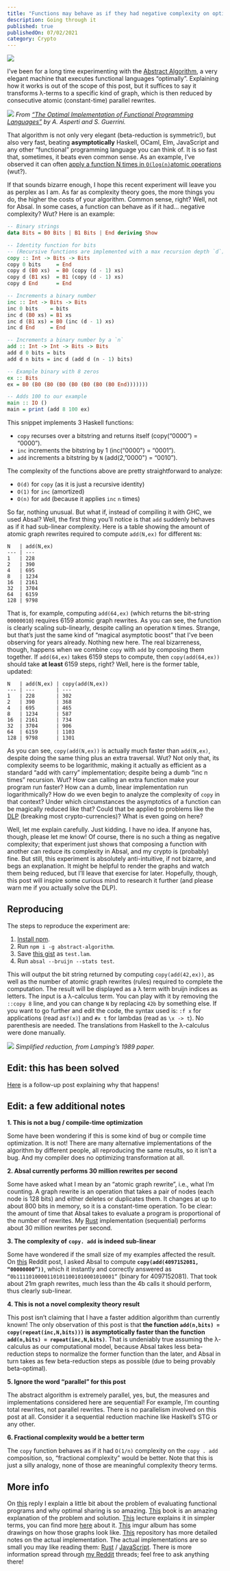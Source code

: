```yaml
---
title: "Functions may behave as if they had negative complexity on optimal evaluators"
description: Going through it
published: true
publishedOn: 07/02/2021
category: Crypto
---
```


![](https://miro.medium.com/max/1400/1*6loyDjaOsqZ_TxCyB5wdqg.jpeg)

I’ve been for a long time experimenting with the [Abstract Algorithm](https://dl.acm.org/citation.cfm?id=96711), a very elegant machine that executes functional languages “optimally”. Explaining how it works is out of the scope of this post, but it suffices to say it transforms λ-terms to a specific kind of graph, which is then reduced by consecutive atomic (constant-time) parallel rewrites.

![](https://miro.medium.com/max/4800/1*a2nZ5eVQhVi4hSdA0VtdDg.png)
*From [“The Optimal Implementation of Functional Programming Languages”](https://www.amazon.com/Implementation-Functional-Programming-Languages-Theoretical/dp/0521621127) by A. Asperti and S. Guerrini.*

That algorithm is not only very elegant (beta\-reduction is symmetric!), but also very fast, beating **asymptotically** Haskell, OCaml, Elm, JavaScript and any other “functional” programming language you can think of. It is so fast that, sometimes, it beats even common sense. As an example, I’ve observed it can often [apply a function N times in `O(log(n)`atomic operations](https://github.com/VictorTaelin/articles/tree/master/0004-supercompilation-for-free) (wut?).

If that sounds bizarre enough, I hope this recent experiment will leave you as perplex as I am. As far as complexity theory goes, the more things you do, the higher the costs of your algorithm. Common sense, right? Well, not for Absal. In some cases, a function can behave as if it had… negative complexity? Wut? Here is an example:

```haskell
-- Binary strings
data Bits = B0 Bits | B1 Bits | End deriving Show

-- Identity function for bits
-- (Recursive functions are implemented with a max recursion depth `d`)
copy :: Int -> Bits -> Bits
copy 0 bits     = End
copy d (B0 xs)  = B0 (copy (d - 1) xs)
copy d (B1 xs)  = B1 (copy (d - 1) xs)
copy d End      = End

-- Increments a binary number
inc :: Int -> Bits -> Bits
inc 0 bits    = bits
inc d (B0 xs) = B1 xs
inc d (B1 xs) = B0 (inc (d - 1) xs)
inc d End     = End

-- Increments a binary number by a `n`
add :: Int -> Int -> Bits -> Bits
add d 0 bits = bits
add d n bits = inc d (add d (n - 1) bits)

-- Example binary with 8 zeros
ex :: Bits
ex = B0 (B0 (B0 (B0 (B0 (B0 (B0 (B0 End)))))))

-- Adds 100 to our example
main :: IO ()
main = print (add 8 100 ex)
```



This snippet implements 3 Haskell functions:

*   `copy` recurses over a bitstring and returns itself (copy(“0000”) = “0000”).
*   `inc` increments the bitstring by 1 (inc(“0000") = “0001”).
*   `add` increments a bitstring by `N` (add(2,”0000") = “0010”).

The complexity of the functions above are pretty straightforward to analyze:

*   `O(d)` for `copy` (as it is just a recursive identity)
*   `O(1)` for `inc` (amortized)
*   `O(n)` for `add` (because it applies `inc` `n` times)

So far, nothing unusual. But what if, instead of compiling it with GHC, we used Absal? Well, the first thing you’ll notice is that `add` suddenly behaves as if it had sub-linear complexity. Here is a table showing the amount of atomic graph rewrites required to compute `add(N,ex)` for different `N`s:

```
N   | add(N,ex)
--- | ---
1   | 228
2   | 390
4   | 695
8   | 1234
16  | 2161
32  | 3704
64  | 6159
128 | 9798
```

That is, for example, computing `add(64,ex)` (which returns the bit-string `00000010`) requires 6159 atomic graph rewrites. As you can see, the function is clearly scaling sub-linearly, despite calling an operation `N` times. Strange, but that’s just the same kind of “magical asymptotic boost” that I’ve been observing for years already. Nothing new here. The real bizarreness, though, happens when we combine `copy` with `add` by composing them together. If `add(64,ex)` takes 6159 steps to compute, then `copy(add(64,ex))` should take **at least** 6159 steps, right? Well, here is the former table, updated:

```
N   | add(N,ex) | copy(add(N,ex))
--- | ---       | ---
1   | 228       | 302
2   | 390       | 368
4   | 695       | 465
8   | 1234      | 587
16  | 2161      | 734
32  | 3704      | 906
64  | 6159      | 1103
128 | 9798      | 1301
```

As you can see, `copy(add(N,ex))` is actually much faster than `add(N,ex)`, despite doing the same thing plus an extra traversal. Wut? Not only that, its complexity seems to be logarithmic, making it actually as efficient as a standard “add with carry” implementation; despite being a dumb “inc n times” recursion. Wut? How can calling an extra function make your program run faster? How can a dumb, linear implementation run logarithmically? How do we even begin to analyze the complexity of `copy` in that context? Under which circumstances the asymptotics of a function can be magically reduced like that? Could that be applied to problems like the [DLP](https://en.wikipedia.org/wiki/Discrete_logarithm) (breaking most crypto-currencies)? What is even going on here?

Well, let me explain carefully. Just kidding. I have no idea. If anyone has, though, please let me know! Of course, there is no such a thing as negative complexity; that experiment just shows that composing a function with another can reduce its complexity in Absal, and my crypto is (probably) fine. But still, this experiment is absolutely anti-intuitive, if not bizarre, and begs an explanation. It might be helpful to render the graphs and watch them being reduced, but I’ll leave that exercise for later. Hopefully, though, this post will inspire some curious mind to research it further (and please warn me if you actually solve the DLP).

**Reproducing**
---------------

The steps to reproduce the experiment are:

1.  [Install npm](https://www.npmjs.com/).
2.  Run `npm i -g abstract-algorithm`.
3.  Save [this gist](https://gist.github.com/VictorTaelin/a2c67dd3776592d3d432c705e8d77ec9) as `test.lam`.
4.  Run `absal --bruijn --stats test`.

This will output the bit string returned by computing `copy(add(42,ex))`, as well as the number of atomic graph rewrites (rules) required to complete the computation. The result will be displayed as a λ term with bruijn indices as letters. The input is a λ-calculus term. You can play with it by removing the `::copy 8` line, and you can change `N` by replacing `42b` by something else. If you want to go further and edit the code, the syntax used is: `:f x` for applications (read as`f(x)`) and `#x t` for lambdas (read as `\x -> t`). No parenthesis are needed. The translations from Haskell to the λ-calculus were done manually.

![](https://miro.medium.com/max/4800/1*y8pwGQjFoPCDmcl_ZHWjfA.png)
*Simplified reduction, from Lamping’s 1989 paper.*

Edit: this has been solved
--------------------------

[Here](https://medium.com/@VictorTaelin/solving-the-mystery-behind-abstract-algorithms-magical-optimizations-144225164b07) is a follow-up post explaining why that happens!

**Edit: a few additional notes**
--------------------------------

**1\. This is not a bug / compile-time optimization**

Some have been wondering if this is some kind of bug or compile time optimization. It is not! There are many alternative implementations of the algorithm by different people, all reproducing the same results, so it isn’t a bug. And my compiler does no optimizing transformation at all.

**2\. Absal currently performs 30 million rewrites per second**

Some have asked what I mean by an “atomic graph rewrite”, i.e., what I’m counting. A graph rewrite is an operation that takes a pair of nodes (each node is 128 bits) and either deletes or duplicates them. It changes at up to about 800 bits in memory, so it is a constant-time operation. To be clear: the amount of time that Absal takes to evaluate a program is proportional of the number of rewrites. My [Rust](https://github.com/VictorTaelin/absal-rs) implementation (sequential) performs about 30 million rewrites per second.

**3\. The complexity of** **`copy. add`** **is indeed sub-linear**

Some have wondered if the small size of my examples affected the result. On [this](https://www.reddit.com/r/programming/comments/97lnib/some_functions_may_have_negative_complexity_and_i/e49urmn/) Reddit post, I asked Absal to compute **`copy(add(4097152081, “00000000”))`**, which it instantly and correctly answered as `“0b11110100001101011001010001010001”` (binary for 4097152081). That took about 21m graph rewrites, much less than the 4b calls it should perform, thus clearly sub-linear.

**4\. This is not a novel complexity theory result**

This post isn’t claiming that I have a faster addition algorithm than currently known! The only observation of this post is that **the function `add(n,bits) = copy(repeat(inc,N,bits)))` is asymptotically faster than the function `add(n,bits) = repeat(inc,N,bits)`**. That is undeniably true assuming the λ-calculus as our computational model, because Absal takes less beta-reduction steps to normalize the former function than the later, and Absal in turn takes as few beta-reduction steps as possible (due to being provably beta-optimal).

**5\. Ignore the word “parallel” for this post**

The abstract algorithm is extremely parallel, yes, but, the measures and implementations considered here are sequential! For example, I’m counting total rewrites, not parallel rewrites. There is no parallelism involved on this post at all. Consider it a sequential reduction machine like Haskell’s STG or any other.

**6\. Fractional complexity would be a better term**

The `copy` function behaves as if it had `O(1/n)` complexity on the `copy . add` composition, so, “fractional complexity” would be better. Note that this is just a silly analogy, none of those are meaningful complexity theory terms.

**More info**
-------------

On [this](https://www.reddit.com/r/haskell/comments/97lu10/functions_may_behave_as_if_they_had_negative/e49jybh/) reply I explain a little bit about the problem of evaluating functional programs and why optimal sharing is so amazing. [This](https://www.amazon.com/Implementation-Functional-Programming-Languages-Theoretical/dp/0521621127) book is an amazing explanation of the problem and solution. [This](https://www.youtube.com/watch?v=VZUOtTer1wI) lecture explains it in simpler terms, you can find more [here](https://queuea9.wordpress.com/2018/06/06/optimal-beta-reduction-lecture-1/) about it. [This](https://imgur.com/a/DP9rAgm) imgur album has some drawings on how those graphs look like. [This](https://github.com/VictorTaelin/absal-ex) repository has more detailed notes on the actual implementation. The actual implementations are so small you may like reading them: [Rust](http://github.com/VictorTaelin/absal-rs) / [JavaScript](http://github.com/VictorTaelin/abstract-algorithm). There is more information spread through [my Reddit](https://www.reddit.com/user/SrPeixinho/) threads; feel free to ask anything there!
